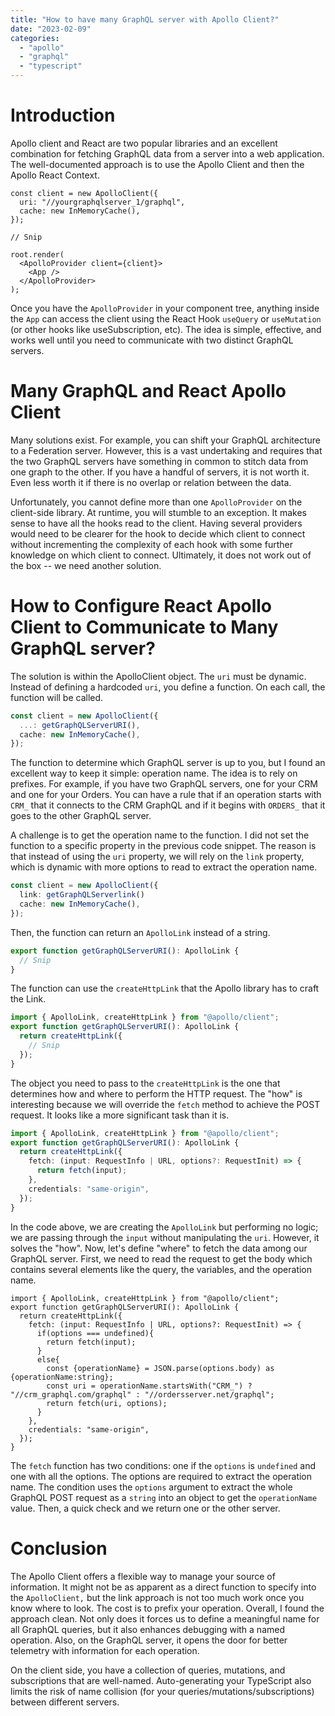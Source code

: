 ---
title: "How to have many GraphQL server with Apollo Client?"
date: "2023-02-09"
categories:
  - "apollo"
  - "graphql"
  - "typescript"
---

# Introduction

Apollo client and React are two popular libraries and an excellent combination for fetching GraphQL data from a server into a web application. The well-documented approach is to use the Apollo Client and then the Apollo React Context.

```tsx
const client = new ApolloClient({
  uri: "//yourgraphqlserver_1/graphql",
  cache: new InMemoryCache(),
});

// Snip

root.render(
  <ApolloProvider client={client}>
    <App />
  </ApolloProvider>
);
```

Once you have the `ApolloProvider` in your component tree, anything inside the `App` can access the client using the React Hook `useQuery` or `useMutation` (or other hooks like useSubscription, etc). The idea is simple, effective, and works well until you need to communicate with two distinct GraphQL servers.

# Many GraphQL and React Apollo Client

Many solutions exist. For example, you can shift your GraphQL architecture to a Federation server. However, this is a vast undertaking and requires that the two GraphQL servers have something in common to stitch data from one graph to the other. If you have a handful of servers, it is not worth it. Even less worth it if there is no overlap or relation between the data.

Unfortunately, you cannot define more than one `ApolloProvider` on the client-side library. At runtime, you will stumble to an exception. It makes sense to have all the hooks read to the client. Having several providers would need to be clearer for the hook to decide which client to connect without incrementing the complexity of each hook with some further knowledge on which client to connect. Ultimately, it does not work out of the box -- we need another solution.

# How to Configure React Apollo Client to Communicate to Many GraphQL server?

The solution is within the ApolloClient object. The `uri` must be dynamic. Instead of defining a hardcoded `uri`, you define a function. On each call, the function will be called.

```ts
const client = new ApolloClient({
  ...: getGraphQLServerURI(),
  cache: new InMemoryCache(),
});
```

The function to determine which GraphQL server is up to you, but I found an excellent way to keep it simple: operation name. The idea is to rely on prefixes. For example, if you have two GraphQL servers, one for your CRM and one for your Orders. You can have a rule that if an operation starts with `CRM_` that it connects to the CRM GraphQL and if it begins with `ORDERS_` that it goes to the other GraphQL server.

A challenge is to get the operation name to the function. I did not set the function to a specific property in the previous code snippet. The reason is that instead of using the `uri` property, we will rely on the `link` property, which is dynamic with more options to read to extract the operation name.

```ts
const client = new ApolloClient({
  link: getGraphQLServerlink()
  cache: new InMemoryCache(),
});
```

Then, the function can return an `ApolloLink` instead of a string.

```ts
export function getGraphQLServerURI(): ApolloLink {
  // Snip
}
```

The function can use the `createHttpLink` that the Apollo library has to craft the Link.

```ts
import { ApolloLink, createHttpLink } from "@apollo/client";
export function getGraphQLServerURI(): ApolloLink {
  return createHttpLink({
    // Snip
  });
}
```

The object you need to pass to the `createHttpLink` is the one that determines how and where to perform the HTTP request. The "how" is interesting because we will override the `fetch` method to achieve the POST request. It looks like a more significant task than it is.

```ts
import { ApolloLink, createHttpLink } from "@apollo/client";
export function getGraphQLServerURI(): ApolloLink {
  return createHttpLink({
    fetch: (input: RequestInfo | URL, options?: RequestInit) => {
      return fetch(input);
    },
    credentials: "same-origin",
  });
}
```

In the code above, we are creating the `ApolloLink` but performing no logic; we are passing through the `input` without manipulating the `uri`. However, it solves the "how". Now, let's define "where" to fetch the data among our GraphQL server. First, we need to read the request to get the body which contains several elements like the query, the variables, and the operation name.

```
import { ApolloLink, createHttpLink } from "@apollo/client";
export function getGraphQLServerURI(): ApolloLink {
  return createHttpLink({
    fetch: (input: RequestInfo | URL, options?: RequestInit) => {
      if(options === undefined){
        return fetch(input);
      }
      else{
        const {operationName} = JSON.parse(options.body) as {operationName:string};
        const uri = operationName.startsWith("CRM_") ? "//crm_graphql.com/graphql" : "//ordersserver.net/graphql";
        return fetch(uri, options);
      }
    },
    credentials: "same-origin",
  });
}
```

The `fetch` function has two conditions: one if the `options` is `undefined` and one with all the options. The options are required to extract the operation name. The condition uses the `options` argument to extract the whole GraphQL POST request as a `string` into an object to get the `operationName` value. Then, a quick check and we return one or the other server.

# Conclusion

The Apollo Client offers a flexible way to manage your source of information. It might not be as apparent as a direct function to specify into the `ApolloClient,` but the link approach is not too much work once you know where to look. The cost is to prefix your operation. Overall, I found the approach clean. Not only does it forces us to define a meaningful name for all GraphQL queries, but it also enhances debugging with a named operation. Also, on the GraphQL server, it opens the door for better telemetry with information for each operation.

On the client side, you have a collection of queries, mutations, and subscriptions that are well-named. Auto-generating your TypeScript also limits the risk of name collision (for your queries/mutations/subscriptions) between different servers.
